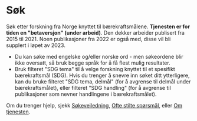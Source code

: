 # Søk

Søk etter forskning fra Norge knyttet til bærekraftsmålene. 
**Tjenesten er for tiden en "betaversjon" (under arbeid)**. Den dekker arbeider publisert fra 2015 til 2021. Noen publikasjoner fra 2022 er også med, disse vil bli supplert i løpet av 2023. 

* Du kan søke med engelske og/eller norske ord - men søkeordene blir ikke oversatt, så bruk begge språk for å få flest mulig resultater.
* Bruk filteret "SDG tema" til å velge forskning knyttet til et spesifikt bærekraftsmål (SDG). Hvis du trenger å snevre inn søket ditt ytterligere, kan du bruke filteret "SDG tema, delmål" (for å avgrense til delmål under bærekraftsmålet), eller filteret "SDG handling" (for å avgrense til publikasjoner som nevner handlingene i bærekraftsmålet).

Om du trenger hjelp, sjekk [Søkeveiledning](/hjelp/sokehjelp), [Ofte stilte spørsmål](/hjelp/ofte-stilte-sporsmal), eller [Om tjenesten](/om/om-tjenesten).


<Search />
